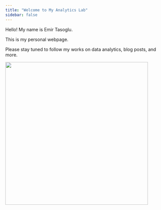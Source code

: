 ```yaml
---
title: "Welcome to My Analytics Lab"
sidebar: false 
---
```


Hello! My name is Emir Tasoglu.

This is my personal webpage.

Please stay tuned to follow my works on data analytics, blog posts, and more.

![](images/polat-alemdar-sigara.gif){width="446"}
